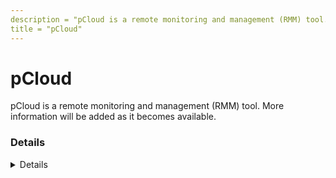 ```yaml
---
description = "pCloud is a remote monitoring and management (RMM) tool. More information will be added as it becomes available."
title = "pCloud"
---
```




# pCloud

pCloud is a remote monitoring and management (RMM) tool. More information will be added as it becomes available.

### Details
<Details author={""}
         category={""}
         created={""}
         website={""}
         lastModified={""}
         privileges={""}
         free={ "" }
         verification={""}
/>

#### Installation Paths
<Card code={ ["C:\\Program Files (x86)\\pCloud Drive\\", "*\\pCloud Drive\\", "*\\pCloud.exe"] }/>





### Forensic Artifacts








### Detections
- Detects potential processes activity of pCloud RMM tool
  - [Sigma Rule](https://github.com/magicsword-io/LOLRMM/blob/main/detections/sigma/pcloud_processes_sigma.yml)


